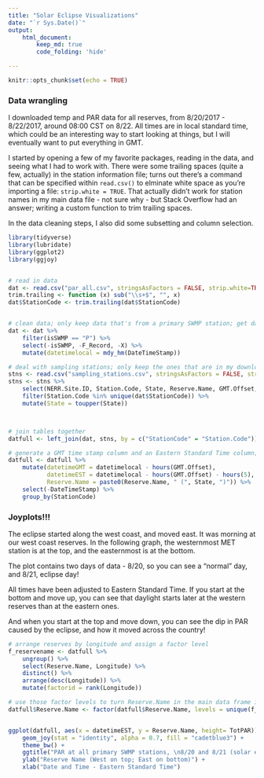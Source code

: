 ```yaml
---
title: "Solar Eclipse Visualizations"
date: "`r Sys.Date()`"
output: 
    html_document:
        keep_md: true
        code_folding: 'hide'

---
```


```r
knitr::opts_chunk$set(echo = TRUE)
```

### Data wrangling  

I downloaded temp and PAR data for all reserves, from 8/20/2017 - 8/22/2017, around 08:00 CST on 8/22. All times are in local standard time, which could be an interesting way to start looking at things, but I will eventually want to put everything in GMT.  

I started by opening a few of my favorite packages, reading in the data, and seeing what I had to work with. There were some trailing spaces (quite a few, actually) in the station information file; turns out there's a command that can be specified within `read.csv()` to elminate white space as you're importing a file: `strip.white = TRUE`. That actually didn't work for station names in my main data file - not sure why - but Stack Overflow had an answer; writing a custom function to trim trailing spaces. 

In the data cleaning steps, I also did some subsetting and column selection.

```r
library(tidyverse)
library(lubridate)
library(ggplot2)
library(ggjoy)


# read in data
dat <- read.csv("par_all.csv", stringsAsFactors = FALSE, strip.white=TRUE)
trim.trailing <- function (x) sub("\\s+$", "", x)
dat$StationCode <- trim.trailing(dat$StationCode)


# clean data; only keep data that's from a primary SWMP station; get datetimestamp into POSIXct using lubridate::mdy_hm
dat <- dat %>%
    filter(isSWMP == "P") %>%
    select(-isSWMP, -F_Record, -X) %>%
    mutate(datetimelocal = mdy_hm(DateTimeStamp))

# deal with sampling stations; only keep the ones that are in my downloaded data file
stns <- read.csv("sampling_stations.csv", stringsAsFactors = FALSE, strip.white=TRUE)
stns <- stns %>%
    select(NERR.Site.ID, Station.Code, State, Reserve.Name, GMT.Offset, Longitude) %>%
    filter(Station.Code %in% unique(dat$StationCode)) %>%
    mutate(State = toupper(State))



# join tables together
datfull <- left_join(dat, stns, by = c("StationCode" = "Station.Code"))

# generate a GMT time stamp column and an Eastern Standard Time column; get rid of the character DateTimeStamp column; glue the State to the back of the Reserve name
datfull <- datfull %>%
    mutate(datetimeGMT = datetimelocal - hours(GMT.Offset),
           datetimeEST = datetimelocal - hours(GMT.Offset) - hours(5),
           Reserve.Name = paste0(Reserve.Name, " (", State, ")")) %>%
    select(-DateTimeStamp) %>%
    group_by(StationCode)

```


### Joyplots!!! 


The eclipse started along the west coast, and moved east. It was morning at our west coast reserves. In the following graph, the westernmost MET station is at the top, and the easternmost is at the bottom.  

The plot contains two days of data - 8/20, so you can see a "normal" day, and 8/21, eclipse day!  

All times have been adjusted to Eastern Standard Time. If you start at the bottom and move up, you can see that daylight starts later at the western reserves than at the eastern ones.  

And when you start at the top and move down, you can see the dip in PAR caused by the eclipse, and how it moved across the country!

```r

# arrange reserves by longitude and assign a factor level
f_reservename <- datfull %>%
    ungroup() %>%
    select(Reserve.Name, Longitude) %>%
    distinct() %>%
    arrange(desc(Longitude)) %>%
    mutate(factorid = rank(Longitude))

# use those factor levels to turn Reserve.Name in the main data frame into a factor, ordered thusly
datfull$Reserve.Name <- factor(datfull$Reserve.Name, levels = unique(f_reservename$Reserve.Name[order(f_reservename$factorid)]))


ggplot(datfull, aes(x = datetimeEST, y = Reserve.Name, height= TotPAR)) +
    geom_joy(stat = "identity", alpha = 0.7, fill = "cadetblue3") +
    theme_bw() +
    ggtitle("PAR at all primary SWMP stations, \n8/20 and 8/21 (solar eclipse on 8/21) \nEastern Standard Time") +
    ylab("Reserve Name (West on top; East on bottom)") +
    xlab("Date and Time - Eastern Standard Time")
```

